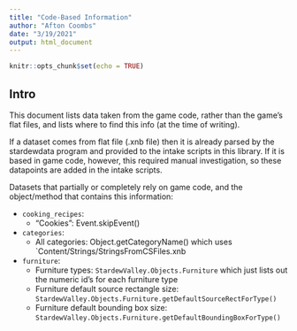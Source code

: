 ```yaml
---
title: "Code-Based Information"
author: "Afton Coombs"
date: "3/19/2021"
output: html_document
---
```


```r
knitr::opts_chunk$set(echo = TRUE)
```

## Intro
This document lists data taken from the game code, rather than the game's flat files, and lists where to find this info (at the time of writing).

If a dataset comes from flat file (.xnb file) then it is already parsed by the stardewdata program and provided to the intake 
scripts in this library. If it is based in game code, however,
this required manual investigation, so these datapoints are added 
in the intake scripts.

Datasets that partially or completely rely on game code, and the object/method that contains this information:

- `cooking_recipes`:
  - "Cookies": Event.skipEvent()
- `categories`:
  - All categories: Object.getCategoryName() which uses `Content/Strings/StringsFromCSFiles.xnb
- `furniture`:
  - Furniture types: `StardewValley.Objects.Furniture` which just lists out
  the numeric id's for each furniture type
  - Furniture default source rectangle size: `StardewValley.Objects.Furniture.getDefaultSourceRectForType()`
  - Furniture default bounding box size: `StardewValley.Objects.Furniture.getDefaultBoundingBoxForType()`
